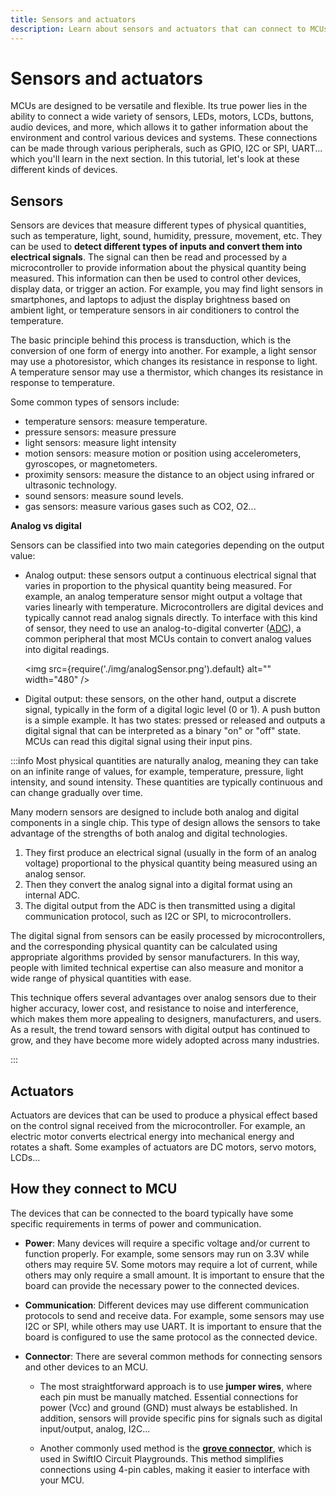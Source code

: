 ```yaml
---
title: Sensors and actuators
description: Learn about sensors and actuators that can connect to MCUs.
---
```


# Sensors and actuators


MCUs are designed to be versatile and flexible. Its true power lies in the ability to connect a wide variety of sensors, LEDs, motors, LCDs, buttons, audio devices, and more, which allows it to gather information about the environment and control various devices and systems. These connections can be made through various peripherals, such as GPIO, I2C or SPI, UART... which you'll learn in the next section. In this tutorial, let's look at these different kinds of devices.


## Sensors


Sensors are devices that measure different types of physical quantities, such as temperature, light, sound, humidity, pressure, movement, etc. They can be used to **detect different types of inputs and convert them into electrical signals**. The signal can then be read and processed by a microcontroller to provide information about the physical quantity being measured. This information can then be used to control other devices, display data, or trigger an action. For example, you may find light sensors in smartphones, and laptops to adjust the display brightness based on ambient light, or temperature sensors in air conditioners to control the temperature.

The basic principle behind this process is transduction, which is the conversion of one form of energy into another. For example, a light sensor may use a photoresistor, which changes its resistance in response to light. A temperature sensor may use a thermistor, which changes its resistance in response to temperature.

Some common types of sensors include: 
- temperature sensors: measure temperature.
- pressure sensors: measure pressure
- light sensors: measure light intensity
- motion sensors: measure motion or position using accelerometers, gyroscopes, or magnetometers.
- proximity sensors: measure the distance to an object using infrared or ultrasonic technology.
- sound sensors: measure sound levels.
- gas sensors: measure various gases such as CO2, O2...


**Analog vs digital**

Sensors can be classified into two main categories depending on the output value:

* Analog output: these sensors output a continuous electrical signal that varies in proportion to the physical quantity being measured. For example, an analog temperature sensor might output a voltage that varies linearly with temperature. Microcontrollers are digital devices and typically cannot read analog signals directly. To interface with this kind of sensor, they need to use an analog-to-digital converter ([ADC](../peripherals/potentiometer#what-is-an-analog-signal)), a common peripheral that most MCUs contain to convert analog values into digital readings.

  <img
    src={require('./img/analogSensor.png').default}
    alt="" width="480"
  />

* Digital output: these sensors, on the other hand, output a discrete signal, typically in the form of a digital logic level (0 or 1). A push button is a simple example. It has two states: pressed or released and outputs a digital signal that can be interpreted as a binary "on" or "off" state. MCUs can read this digital signal using their input pins. 


:::info
Most physical quantities are naturally analog, meaning they can take on an infinite range of values, for example, temperature, pressure, light intensity, and sound intensity. These quantities are typically continuous and can change gradually over time.

Many modern sensors are designed to include both analog and digital components in a single chip. This type of design allows the sensors to take advantage of the strengths of both analog and digital technologies.

1. They first produce an electrical signal (usually in the form of an analog voltage) proportional to the physical quantity being measured using an analog sensor. 
2. Then they convert the analog signal into a digital format using an internal ADC. 
3. The digital output from the ADC is then transmitted using a digital communication protocol, such as I2C or SPI, to microcontrollers. 

The digital signal from sensors can be easily processed by microcontrollers, and the corresponding physical quantity can be calculated using appropriate algorithms provided by sensor manufacturers. In this way, people with limited technical expertise can also measure and monitor a wide range of physical quantities with ease.

This technique offers several advantages over analog sensors due to their higher accuracy, lower cost, and resistance to noise and interference, which makes them more appealing to designers, manufacturers, and users. As a result, the trend toward sensors with digital output has continued to grow, and they have become more widely adopted across many industries.

:::


## Actuators

Actuators are devices that can be used to produce a physical effect based on the control signal received from the microcontroller. For example, an electric motor converts electrical energy into mechanical energy and rotates a shaft. Some examples of actuators are DC motors, servo motors, LCDs...


## How they connect to MCU

The devices that can be connected to the board typically have some specific requirements in terms of power and communication.

- **Power**: Many devices will require a specific voltage and/or current to function properly. For example, some sensors may run on 3.3V while others may require 5V. Some motors may require a lot of current, while others may only require a small amount. It is important to ensure that the board can provide the necessary power to the connected devices.

- **Communication**: Different devices may use different communication protocols to send and receive data. For example, some sensors may use I2C or SPI, while others may use UART. It is important to ensure that the board is configured to use the same protocol as the connected device.

- **Connector**: There are several common methods for connecting sensors and other devices to an MCU. 

  - The most straightforward approach is to use **jumper wires**, where each pin must be manually matched. Essential connections for power (Vcc) and ground (GND) must always be established. In addition, sensors will provide specific pins for signals such as digital input/output, analog, I2C...

  - Another commonly used method is the [**grove connector**](https://wiki.seeedstudio.com/Grove_System/), which is used in SwiftIO Circuit Playgrounds. This method simplifies connections using 4-pin cables, making it easier to interface with your MCU.
